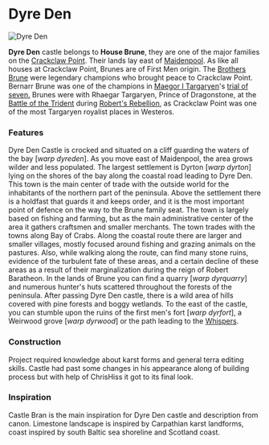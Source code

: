 

# Dyre Den

<Image src="https://cdn.sanity.io/images/1as7cn02/production/38152b60348e20226371442c782608237212d435-1920x1001.png?w=976&h=350&fit=crop&crop=center&auto=format" alt="Dyre Den" width={976} height={350}  />

<ProjectDetails
  floatRight
  region="Crownlands"
  house="House Brune of the Dyre Den"
  type="Castle"
  status="Completed"
  warp="/warp dyreden"
  projectLead="Nomorefun_"
  dateStarted="March 19, 2020"
  dateCompleted="March 7, 2022"
/>

**Dyre Den** castle belongs to **House Brune**, they are one of the major families on the [Crackclaw Point](https://awoiaf.westeros.org/index.php/Crackclaw_Point). Their lands lay east of [Maidenpool](https://westeroscraft.com/wiki/crownlands/maidenpool). As like all houses at Crackclaw Point, Brunes are of First Men origin. The [Brothers Brune](https://awoiaf.westeros.org/index.php/Brothers_Brune) were legendary champions who brought peace to Crackclaw Point. Bernarr Brune was one of the champions in [Maegor I Targaryen](https://awoiaf.westeros.org/index.php/Maegor_I_Targaryen)'s [trial of seven.](https://awoiaf.westeros.org/index.php/Trial_of_seven) Brunes were with Rhaegar Targaryen, Prince of Dragonstone, at the [Battle of the Trident](https://awoiaf.westeros.org/index.php/Battle_of_the_Trident) during [Robert's Rebellion](https://awoiaf.westeros.org/index.php/Robert%27s_Rebellion), as Crackclaw Point was one of the most Targaryen royalist places in Westeros.

### Features

Dyre Den Castle is crocked and situated on a cliff guarding the waters of the bay [_warp dyreden_]. As you move east of Maidenpool, the area grows wilder and less populated. The largest settlement is Dyrton [_warp dyrton_] lying on the shores of the bay along the coastal road leading to Dyre Den. This town is the main center of trade with the outside world for the inhabitants of the northern part of the peninsula. Above the settlement there is a holdfast that guards it and keeps order, and it is the most important point of defence on the way to the Brune family seat. The town is largely based on fishing and farming, but as the main administrative center of the area it gathers craftsmen and smaller merchants. The town trades with the towns along Bay of Crabs. Along the coastal route there are larger and smaller villages, mostly focused around fishing and grazing animals on the pastures. Also, while walking along the route, can find many stone ruins, evidence of the turbulent fate of these areas, and a certain decline of these areas as a result of their marginalization during the reign of Robert Baratheon. In the lands of Brune you can find a quarry [_warp dyrquarry_] and numerous hunter's huts scattered throughout the forests of the peninsula. After passing Dyre Den castle, there is a wild area of hills covered with pine forests and boggy wetlands. To the east of the castle, you can stumble upon the ruins of the first men's fort [_warp dyrfort_], a Weirwood grove [_warp dyrwood_] or the path leading to the [Whispers](https://westeroscraft.com/wiki/crownlands/whispers).

### Construction

Project required knowledge about karst forms and general terra editing skills. Castle had past some changes in his appearance along of building process but with help of ChrisHiss it got to its final look.

### Inspiration

Castle Bran is the main inspiration for Dyre Den castle and description from canon. Limestone landscape is inspired by Carpathian karst landforms, coast inspired by south Baltic sea shoreline and Scotland coast.
